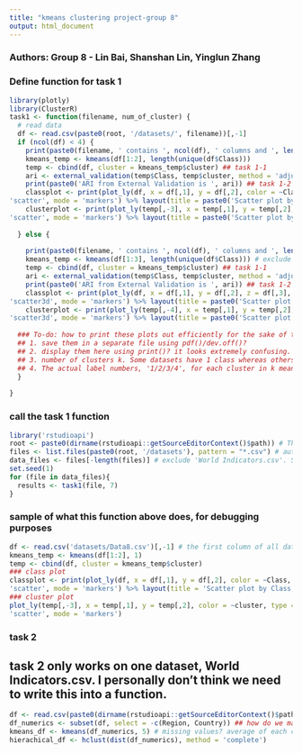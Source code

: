 ```yaml
---
title: "kmeans clustering project-group 8"
output: html_document
---
```


### Authors: Group 8 - Lin Bai, Shanshan Lin, Yinglun Zhang 

### Define function for task 1
```r
library(plotly)
library(ClusterR)
task1 <- function(filename, num_of_cluster) {
  # read data
  df <- read.csv(paste0(root, '/datasets/', filename))[,-1]
  if (ncol(df) < 4) {
    print(paste0(filename, ' contains ', ncol(df), ' columns and ', length(unique(df$Class)), ' Classes.'))
    kmeans_temp <- kmeans(df[1:2], length(unique(df$Class)))
    temp <- cbind(df, cluster = kmeans_temp$cluster) ## task 1-1
    ari <- external_validation(temp$Class, temp$cluster, method = 'adjusted_rand_index')
    print(paste0('ARI from External Validation is ', ari)) ## task 1-2
    classplot <- print(plot_ly(df, x = df[,1], y = df[,2], color = ~Class, type =
'scatter', mode = 'markers') %>% layout(title = paste0('Scatter plot by Class, ', filename))) ## task 1-3
    clusterplot <- print(plot_ly(temp[,-3], x = temp[,1], y = temp[,2], color = ~cluster, type =
'scatter', mode = 'markers') %>% layout(title = paste0('Scatter plot by Cluster, ', filename))) ## task 1-4
    
  } else {
    
    print(paste0(filename, ' contains ', ncol(df), ' columns and ', length(unique(df$Class)), ' Classes.'))
    kmeans_temp <- kmeans(df[1:3], length(unique(df$Class))) # exclude class, as it's technically a categorical variable
    temp <- cbind(df, cluster = kmeans_temp$cluster) ## task 1-1
    ari <- external_validation(temp$Class, temp$cluster, method = 'adjusted_rand_index')
    print(paste0('ARI from External Validation is ', ari)) ## task 1-2
    classplot <- print(plot_ly(df, x = df[,1], y = df[,2], z = df[,3], color = ~Class, type =
'scatter3d', mode = 'markers') %>% layout(title = paste0('Scatter plot by Class, ', filename))) ## task 1-3
    clusterplot <- print(plot_ly(temp[,-4], x = temp[,1], y = temp[,2], z = temp[,3], color = ~cluster, type =
'scatter3d', mode = 'markers') %>% layout(title = paste0('Scatter plot by Cluster, ', filename))) ## task 1-4
    
  ### To-do: how to print these plots out efficiently for the sake of this assignment?
  ## 1. save them in a separate file using pdf()/dev.off()?
  ## 2. display them here using print()? it looks extremely confusing. Maybe use titles or is there a better way?
  ## 3. number of clusters k. Some datasets have 1 class whereas others have 8, this is causing unreasonably low ARI for some data. Should k=unique(df$class)? If we use this, ARI=NaN for data8.
  ## 4. The actual label numbers, '1/2/3/4', for each cluster in k means, is different for every run. Detting seed only returns the ARI for that particular occurrence, which does not seem very accurate. For example, for one seed, ARI for data 1 can be 0.3, and for the other, ARI for data 1 can be 0.8, depending on the labels. Seeding this only catches one. What to do with this?
  }
  
}
```

### call the task 1 function
```r
library('rstudioapi')
root <- paste0(dirname(rstudioapi::getSourceEditorContext()$path)) # This line gets your working directory automatically. This is so that this will run when we test this in github. Delete it or whatever when we submit.
files <- list.files(paste0(root, '/datasets'), pattern = "*.csv") # automatically gets all .csv files
data_files <- files[-length(files)] # exclude 'World Indicators.csv'. Should not be running k-means on that for task1.
set.seed(1)
for (file in data_files){
  results <- task1(file, 7)
}
```

### sample of what this function above does, for debugging purposes
```r
df <- read.csv('datasets/Data8.csv')[,-1] # the first column of all datasets is some useless index thing
kmeans_temp <- kmeans(df[1:2], 1)
temp <- cbind(df, cluster = kmeans_temp$cluster)
### class plot
classplot <- print(plot_ly(df, x = df[,1], y = df[,2], color = ~Class, type =
'scatter', mode = 'markers') %>% layout(title = 'Scatter plot by Class,.csv'))
### cluster plot
plot_ly(temp[,-3], x = temp[,1], y = temp[,2], color = ~cluster, type =
'scatter', mode = 'markers')
```

### task 2
## task 2 only works on one dataset, World Indicators.csv. I personally don't think we need to write this into a function.
```r
df <- read.csv(paste0(dirname(rstudioapi::getSourceEditorContext()$path), '/datasets/World Indicators.csv')) # leave this df alone please, so that we don't need to run a read.csv every time. takes forever
df_numerics <- subset(df, select = -c(Region, Country)) ## how do we make sure this is grouping by 'similar countries' and not regions, given that there can't be any categorical variables here?
kmeans_df <- kmeans(df_numerics, 5) # missing values? average of each country/region maybe?
hierachical_df <- hclust(dist(df_numerics), method = 'complete')

```

